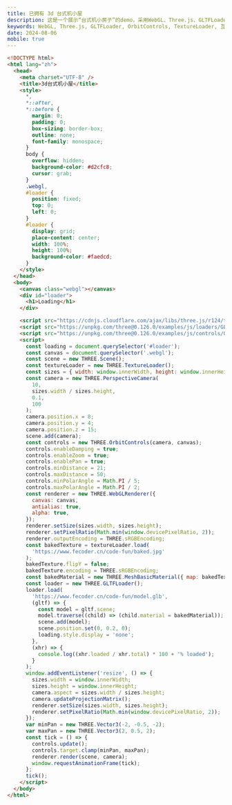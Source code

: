 ```yaml
---
title: 已拥有 3d 台式机小屋
description: 这是一个展示“台式机小房子”的demo，采用WebGL、Three.js、GLTFLoader、OrbitControls和TextureLoader等前端开发技术。响应式设计确保在各种设备上有最佳展示效果，展示了如何创建互动性强的3D模型页面。
keywords: WebGL, Three.js, GLTFLoader, OrbitControls, TextureLoader, 互动3D内容, 响应式设计, 高性能图像处理, JavaScript库, 3D图形渲染, 3D模型加载
date: 2024-08-06
mobile: true
---
```


```html
<!DOCTYPE html>
<html lang="zh">
  <head>
    <meta charset="UTF-8" />
    <title>3d台式机小屋</title>
    <style>
      *,
      *::after,
      *::before {
        margin: 0;
        padding: 0;
        box-sizing: border-box;
        outline: none;
        font-family: monospace;
      }
      body {
        overflow: hidden;
        background-color: #d2cfc8;
        cursor: grab;
      }
      .webgl,
      #loader {
        position: fixed;
        top: 0;
        left: 0;
      }
      #loader {
        display: grid;
        place-content: center;
        width: 100%;
        height: 100%;
        background-color: #faedcd;
      }
    </style>
  </head>
  <body>
    <canvas class="webgl"></canvas>
    <div id="loader">
      <h1>Loading</h1>
    </div>

    <script src="https://cdnjs.cloudflare.com/ajax/libs/three.js/r124/three.min.js"></script>
    <script src="https://unpkg.com/three@0.126.0/examples/js/loaders/GLTFLoader.js"></script>
    <script src="https://unpkg.com/three@0.126.0/examples/js/controls/OrbitControls.js"></script>
    <script>
      const loading = document.querySelector('#loader');
      const canvas = document.querySelector('.webgl');
      const scene = new THREE.Scene();
      const textureLoader = new THREE.TextureLoader();
      const sizes = { width: window.innerWidth, height: window.innerHeight };
      const camera = new THREE.PerspectiveCamera(
        10,
        sizes.width / sizes.height,
        0.1,
        100
      );
      camera.position.x = 8;
      camera.position.y = 4;
      camera.position.z = 15;
      scene.add(camera);
      const controls = new THREE.OrbitControls(camera, canvas);
      controls.enableDamping = true;
      controls.enableZoom = true;
      controls.enablePan = true;
      controls.minDistance = 21;
      controls.maxDistance = 50;
      controls.minPolarAngle = Math.PI / 5;
      controls.maxPolarAngle = Math.PI / 2;
      const renderer = new THREE.WebGLRenderer({
        canvas: canvas,
        antialias: true,
        alpha: true,
      });
      renderer.setSize(sizes.width, sizes.height);
      renderer.setPixelRatio(Math.min(window.devicePixelRatio, 2));
      renderer.outputEncoding = THREE.sRGBEncoding;
      const bakedTexture = textureLoader.load(
        'https://www.fecoder.cn/code-fun/baked.jpg'
      );
      bakedTexture.flipY = false;
      bakedTexture.encoding = THREE.sRGBEncoding;
      const bakedMaterial = new THREE.MeshBasicMaterial({ map: bakedTexture });
      const loader = new THREE.GLTFLoader();
      loader.load(
        'https://www.fecoder.cn/code-fun/model.glb',
        (gltf) => {
          const model = gltf.scene;
          model.traverse((child) => (child.material = bakedMaterial));
          scene.add(model);
          scene.position.set(0, 0.2, 0);
          loading.style.display = 'none';
        },
        (xhr) => {
          console.log((xhr.loaded / xhr.total) * 100 + '% loaded');
        }
      );
      window.addEventListener('resize', () => {
        sizes.width = window.innerWidth;
        sizes.height = window.innerHeight;
        camera.aspect = sizes.width / sizes.height;
        camera.updateProjectionMatrix();
        renderer.setSize(sizes.width, sizes.height);
        renderer.setPixelRatio(Math.min(window.devicePixelRatio, 2));
      });
      var minPan = new THREE.Vector3(-2, -0.5, -2);
      var maxPan = new THREE.Vector3(2, 0.5, 2);
      const tick = () => {
        controls.update();
        controls.target.clamp(minPan, maxPan);
        renderer.render(scene, camera);
        window.requestAnimationFrame(tick);
      };
      tick();
    </script>
  </body>
</html>
```

